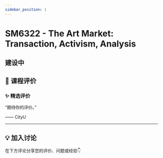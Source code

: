 ```yaml
---
sidebar_position: 1
---
```



# SM6322 - The Art Market: Transaction, Activism, Analysis

## 建设中

## **💬 课程评价**

### ✨ **精选评价**
<div className={commentStyles.commentBox}>
    <p className={commentStyles.commentText}>
        “期待你的评价。”
    </p>
    <p className={commentStyles.commentAuthor}>—— CityU</p>
</div>

---

## **💡 加入讨论**

在下方评论分享您的评价、问题或经验👇
<Utterances />
